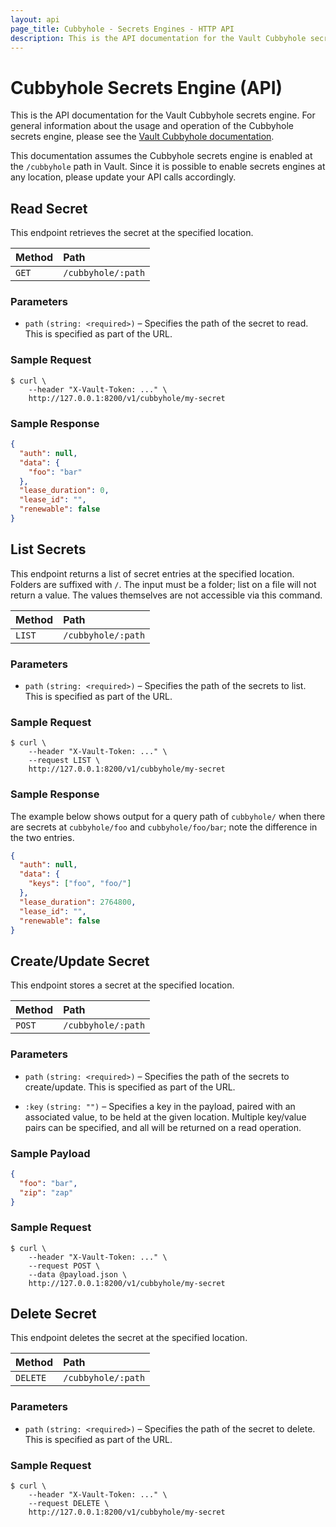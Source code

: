 ```yaml
---
layout: api
page_title: Cubbyhole - Secrets Engines - HTTP API
description: This is the API documentation for the Vault Cubbyhole secrets engine.
---
```


# Cubbyhole Secrets Engine (API)

This is the API documentation for the Vault Cubbyhole secrets engine. For
general information about the usage and operation of the Cubbyhole secrets
engine, please see the
[Vault Cubbyhole documentation](/vault/docs/secrets/cubbyhole).

This documentation assumes the Cubbyhole secrets engine is enabled at the
`/cubbyhole` path in Vault. Since it is possible to enable secrets engines at
any location, please update your API calls accordingly.

## Read Secret

This endpoint retrieves the secret at the specified location.

| Method | Path               |
| :----- | :----------------- |
| `GET`  | `/cubbyhole/:path` |

### Parameters

- `path` `(string: <required>)` – Specifies the path of the secret to read.
  This is specified as part of the URL.

### Sample Request

```shell-session
$ curl \
    --header "X-Vault-Token: ..." \
    http://127.0.0.1:8200/v1/cubbyhole/my-secret
```

### Sample Response

```json
{
  "auth": null,
  "data": {
    "foo": "bar"
  },
  "lease_duration": 0,
  "lease_id": "",
  "renewable": false
}
```

## List Secrets

This endpoint returns a list of secret entries at the specified location.
Folders are suffixed with `/`. The input must be a folder; list on a file will
not return a value. The values themselves are not accessible via this command.

| Method | Path               |
| :----- | :----------------- |
| `LIST` | `/cubbyhole/:path` |

### Parameters

- `path` `(string: <required>)` – Specifies the path of the secrets to list.
  This is specified as part of the URL.

### Sample Request

```shell-session
$ curl \
    --header "X-Vault-Token: ..." \
    --request LIST \
    http://127.0.0.1:8200/v1/cubbyhole/my-secret
```

### Sample Response

The example below shows output for a query path of `cubbyhole/` when there are
secrets at `cubbyhole/foo` and `cubbyhole/foo/bar`; note the difference in the
two entries.

```json
{
  "auth": null,
  "data": {
    "keys": ["foo", "foo/"]
  },
  "lease_duration": 2764800,
  "lease_id": "",
  "renewable": false
}
```

## Create/Update Secret

This endpoint stores a secret at the specified location.

| Method | Path               |
| :----- | :----------------- |
| `POST` | `/cubbyhole/:path` |

### Parameters

- `path` `(string: <required>)` – Specifies the path of the secrets to
  create/update. This is specified as part of the URL.

- `:key` `(string: "")` – Specifies a key in the payload, paired with an associated value, to
  be held at the given location. Multiple key/value pairs can be specified, and
  all will be returned on a read operation.

### Sample Payload

```json
{
  "foo": "bar",
  "zip": "zap"
}
```

### Sample Request

```shell-session
$ curl \
    --header "X-Vault-Token: ..." \
    --request POST \
    --data @payload.json \
    http://127.0.0.1:8200/v1/cubbyhole/my-secret
```

## Delete Secret

This endpoint deletes the secret at the specified location.

| Method   | Path               |
| :------- | :----------------- |
| `DELETE` | `/cubbyhole/:path` |

### Parameters

- `path` `(string: <required>)` – Specifies the path of the secret to delete.
  This is specified as part of the URL.

### Sample Request

```shell-session
$ curl \
    --header "X-Vault-Token: ..." \
    --request DELETE \
    http://127.0.0.1:8200/v1/cubbyhole/my-secret
```
